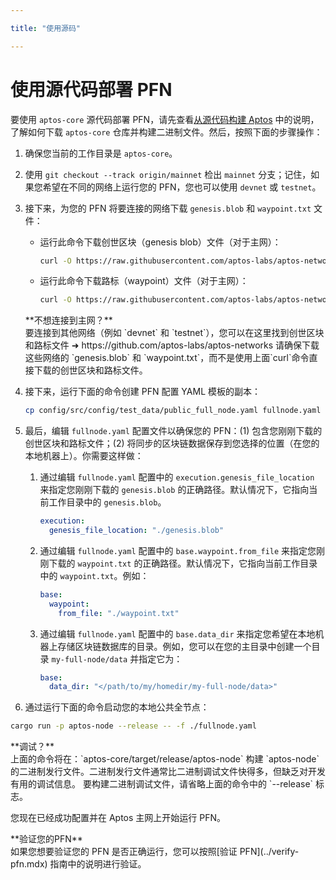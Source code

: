 ```yaml
---

title: "使用源码"

---
```



# 使用源代码部署 PFN

要使用 `aptos-core` 源代码部署 PFN，请先查看[从源代码构建 Aptos](../../building-from-source.mdx) 中的说明，了解如何下载 `aptos-core` 仓库并构建二进制文件。然后，按照下面的步骤操作：

1. 确保您当前的工作目录是 `aptos-core`。
2. 使用 `git checkout --track origin/mainnet` 检出 `mainnet` 分支；记住，如果您希望在不同的网络上运行您的 PFN，您也可以使用 `devnet` 或 `testnet`。
3. 接下来，为您的 PFN 将要连接的网络下载 `genesis.blob` 和 `waypoint.txt` 文件：

   - 运行此命令下载创世区块（genesis blob）文件（对于主网）：

     ```bash filename="Terminal"
     curl -O https://raw.githubusercontent.com/aptos-labs/aptos-networks/main/mainnet/genesis.blob
     ```

   - 运行此命令下载路标（waypoint）文件（对于主网）：
     ```bash filename="Terminal"
     curl -O https://raw.githubusercontent.com/aptos-labs/aptos-networks/main/mainnet/waypoint.txt
     ```

   <Callout type="warning">
   **不想连接到主网？**<br />
   要连接到其他网络（例如 `devnet` 和 `testnet`），您可以在这里找到创世区块和路标文件 ➜ https://github.com/aptos-labs/aptos-networks
   请确保下载这些网络的 `genesis.blob` 和 `waypoint.txt`，而不是使用上面`curl`命令直接下载的创世区块和路标文件。

   </Callout>

4. 接下来，运行下面的命令创建 PFN 配置 YAML 模板的副本：

   ```bash filename="Terminal"
   cp config/src/config/test_data/public_full_node.yaml fullnode.yaml
   ```

5. 最后，编辑 `fullnode.yaml` 配置文件以确保您的 PFN：(1) 包含您刚刚下载的创世区块和路标文件；(2) 将同步的区块链数据保存到您选择的位置（在您的本地机器上）。你需要这样做：

   1. 通过编辑 `fullnode.yaml` 配置中的 `execution.genesis_file_location` 来指定您刚刚下载的 `genesis.blob` 的正确路径。默认情况下，它指向当前工作目录中的 `genesis.blob`。

      ```yaml filename="fullnode.yaml"
      execution:
        genesis_file_location: "./genesis.blob"
      ```

   2. 通过编辑 `fullnode.yaml` 配置中的 `base.waypoint.from_file` 来指定您刚刚下载的 `waypoint.txt` 的正确路径。默认情况下，它指向当前工作目录中的 `waypoint.txt`。例如：

      ```yaml filename="fullnode.yaml"
      base:
        waypoint:
          from_file: "./waypoint.txt"
      ```

   3. 通过编辑 `fullnode.yaml` 配置中的 `base.data_dir` 来指定您希望在本地机器上存储区块链数据库的目录。例如，您可以在您的主目录中创建一个目录 `my-full-node/data` 并指定它为：
      ```yaml filename="fullnode.yaml"
      base:
        data_dir: "</path/to/my/homedir/my-full-node/data>"
      ```

6. 通过运行下面的命令启动您的本地公共全节点：

```bash filename="Terminal"
cargo run -p aptos-node --release -- -f ./fullnode.yaml
```

<Callout type="info">
**调试？**<br />
上面的命令将在：`aptos-core/target/release/aptos-node` 构建 `aptos-node` 的二进制发行文件。二进制发行文件通常比二进制调试文件快得多，但缺乏对开发有用的调试信息。
要构建二进制调试文件，请省略上面的命令中的 `--release` 标志。
</Callout>

您现在已经成功配置并在 Aptos 主网上开始运行 PFN。

<Callout type="info">
**验证您的PFN**<br />
如果您想要验证您的 PFN 是否正确运行，您可以按照[验证 PFN](../verify-pfn.mdx) 指南中的说明进行验证。
</Callout>
